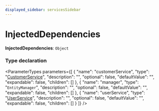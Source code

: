 ```yaml
---
displayed_sidebar: servicesSidebar
---
```



# InjectedDependencies

 **InjectedDependencies**: `Object`

### Type declaration

<ParameterTypes parameters={[
  {
    "name": "customerService",
    "type": "[CustomerService](../classes/CustomerService.mdx)",
    "description": "",
    "optional": false,
    "defaultValue": "",
    "expandable": false,
    "children": []
  },
  {
    "name": "manager",
    "type": "`EntityManager`",
    "description": "",
    "optional": false,
    "defaultValue": "",
    "expandable": false,
    "children": []
  },
  {
    "name": "userService",
    "type": "[UserService](../classes/UserService.mdx)",
    "description": "",
    "optional": false,
    "defaultValue": "",
    "expandable": false,
    "children": []
  }
]} />
